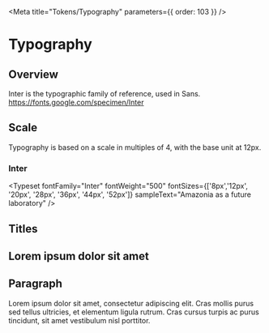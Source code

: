 
<Meta title="Tokens/Typography"  parameters={{ order: 103 }} />

# Typography

## Overview

Inter is the typographic family of reference, used in Sans.
https://fonts.google.com/specimen/Inter

## Scale

Typography is based on a scale in multiples of 4, with the base unit at 12px.

### Inter

<Typeset fontFamily="Inter" fontWeight="500" fontSizes={['8px','12px', '20px', '28px', '36px', '44px', '52px']} sampleText="Amazonia as a future laboratory" />

## Titles

<Preview>
    <h2> Lorem ipsum dolor sit amet </h2>
</Preview>

## Paragraph

<Preview>
    <p> Lorem ipsum dolor sit amet, consectetur adipiscing elit. Cras mollis purus sed tellus ultricies, et elementum ligula rutrum. Cras cursus turpis ac purus tincidunt, sit amet vestibulum nisl porttitor.</p>
</Preview>
